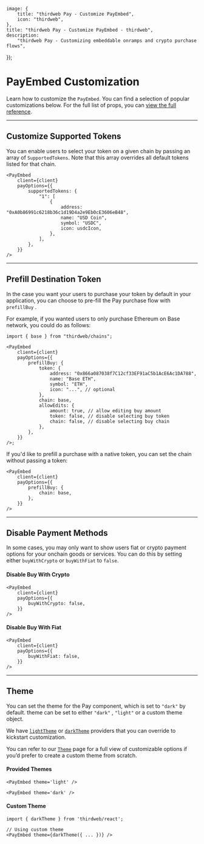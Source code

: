 	image: {
		title: "thirdweb Pay - Customize PayEmbed",
		icon: "thirdweb",
	},
	title: "thirdweb Pay - Customize PayEmbed - thirdweb",
	description:
		"thirdweb Pay - Customizing embeddable onramps and crypto purchase flows",
});

# PayEmbed Customization

Learn how to customize the `PayEmbed`. You can find a selection of popular customizations below. For the full list of props, you can [view the full reference](/references/typescript/v5/PayEmbedProps).

---

## Customize Supported Tokens

You can enable users to select your token on a given chain by passing an array of `SupportedTokens`. Note that this array overrides all default tokens listed for that chain.

```tsx
<PayEmbed
	client={client}
	payOptions={{
		supportedTokens: {
			"1": [
				{
					address: "0xA0b86991c6218b36c1d19D4a2e9Eb0cE3606eB48",
					name: "USD Coin",
					symbol: "USDC",
					icon: usdcIcon,
				},
			],
		},
	}}
/>
```

---

## Prefill Destination Token

In the case you want your users to purchase your token by default in your application, you can choose to pre-fill the Pay purchase flow with `prefillBuy` .

For example, if you wanted users to only purchase Ethereum on Base network, you could do as follows:

```tsx
import { base } from "thirdweb/chains";

<PayEmbed
	client={client}
	payOptions={{
		prefillBuy: {
			token: {
				address: "0x866a087038f7C12cf33EF91aC5b1AcE6Ac1DA788",
				name: "Base ETH",
				symbol: "ETH",
				icon: "...", // optional
			},
			chain: base,
			allowEdits: {
				amount: true, // allow editing buy amount
				token: false, // disable selecting buy token
				chain: false, // disable selecting buy chain
			},
		},
	}}
/>;
```

If you'd like to prefill a purchase with a native token, you can set the chain without passing a token:

```tsx
<PayEmbed
	client={client}
	payOptions={{
		prefillBuy: {
			chain: base,
		},
	}}
/>
```

---

## Disable Payment Methods

In some cases, you may only want to show users fiat or crypto payment options for your onchain goods or services. You can do this by setting either `buyWithCrypto` or `buyWithFiat` to `false`.

#### Disable Buy With Crypto

```tsx
<PayEmbed
	client={client}
	payOptions={{
		buyWithCrypto: false,
	}}
/>
```

#### Disable Buy With Fiat

```tsx
<PayEmbed
	client={client}
	payOptions={{
		buyWithFiat: false,
	}}
/>
```

---

## Theme

You can set the theme for the Pay component, which is set to `"dark"` by default. theme can be set to either `"dark"` , `"light"` or a custom theme object.

We have [`lightTheme`](/references/typescript/v5/lightTheme) or [`darkTheme`](/references/typescript/v5/darkTheme) providers that you can override to kickstart customization.

You can refer to our [`Theme`](/references/typescript/v5/Theme) page for a full view of customizable options if you’d prefer to create a custom theme from scratch.

#### Provided Themes

```tsx
<PayEmbed theme='light' />

<PayEmbed theme='dark' />
```

#### Custom Theme

```tsx
import { darkTheme } from 'thirdweb/react';

// Using custom theme
<PayEmbed theme={darkTheme({ ... })} />

```
